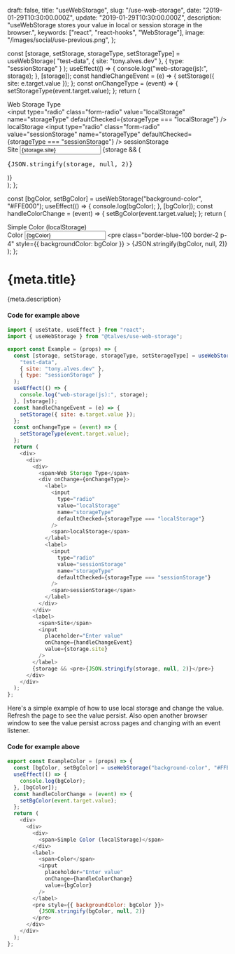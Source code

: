   draft: false,
  title: "useWebStorage",
  slug: "/use-web-storage",
  date: "2019-01-29T10:30:00.000Z",
  update: "2019-01-29T10:30:00.000Z",
  description:
    "useWebStorage stores your value in local or session storage in the browser.",
  keywords: ["react", "react-hooks", "WebStorage"],
  image: "/images/social/use-previous.png",
};


  const [storage, setStorage, storageType, setStorageType] = useWebStorage(
    "test-data",
    { site: "tony.alves.dev" },
    { type: "sessionStorage" }
  );
  useEffect(() => {
    console.log("web-storage(js):", storage);
  }, [storage]);
  const handleChangeEvent = (e) => {
    setStorage({ site: e.target.value });
  };
  const onChangeType = (event) => {
    setStorageType(event.target.value);
  };
  return (
    <div class="py-6 bg-default flex md:flex-col lg:flex-row justify-center sm:py-12">
      <div class="w-full lg:w-3/4 border-gray-400 border-2 p-2 m-5">
        <div class="p-4">
          <span class="text-gray-700">Web Storage Type</span>
          <div class="mt-2" onChange={onChangeType}>
            <label class="inline-flex items-center">
              <input
                type="radio"
                class="form-radio"
                value="localStorage"
                name="storageType"
                defaultChecked={storageType === "localStorage"}
              />
              <span class="ml-2">localStorage</span>
            </label>
            <label class="inline-flex items-center ml-6">
              <input
                type="radio"
                class="form-radio"
                value="sessionStorage"
                name="storageType"
                defaultChecked={storageType === "sessionStorage"}
              />
              <span class="ml-2">sessionStorage</span>
            </label>
          </div>
        </div>
        <label class="block p-4">
          <span class="text-gray-700">Site</span>
          <input
            class="form-input mt-1 block w-full"
            placeholder="Enter value"
            onChange={handleChangeEvent}
            value={storage.site}
          />
        </label>
        {storage && (
          <pre class="border-blue-100 border-2 bg-yellow-50 p-4">
            {JSON.stringify(storage, null, 2)}
          </pre>
        )}
      </div>
    </div>
  );
};

  const [bgColor, setBgColor] = useWebStorage("background-color", "#FFE000");
  useEffect(() => {
    console.log(bgColor);
  }, [bgColor]);
  const handleColorChange = (event) => {
    setBgColor(event.target.value);
  };
  return (
    <div class="py-6 bg-default flex md:flex-col lg:flex-row justify-center sm:py-12">
      <div class="w-full lg:w-3/4 border-gray-400 border-2 p-2 m-5">
        <div class="p-4">
          <span class="text-2xl text-gray-700">
            Simple Color (localStorage)
          </span>
        </div>
        <label class="block">
          <span class="text-gray-700">Color</span>
          <input
            class="form-input mt-1 block w-full"
            placeholder="Enter value"
            onChange={handleColorChange}
            value={bgColor}
          />
        </label>
        <pre
          class="border-blue-100 border-2 p-4"
          style={{ backgroundColor: bgColor }}
        >
          {JSON.stringify(bgColor, null, 2)}
        </pre>
      </div>
    </div>
  );
};

# {meta.title}

{meta.description}

<Example />

#### Code for example above

```js
import { useState, useEffect } from "react";
import { useWebStorage } from "@talves/use-web-storage";

export const Example = (props) => {
  const [storage, setStorage, storageType, setStorageType] = useWebStorage(
    "test-data",
    { site: "tony.alves.dev" },
    { type: "sessionStorage" }
  );
  useEffect(() => {
    console.log("web-storage(js):", storage);
  }, [storage]);
  const handleChangeEvent = (e) => {
    setStorage({ site: e.target.value });
  };
  const onChangeType = (event) => {
    setStorageType(event.target.value);
  };
  return (
    <div>
      <div>
        <div>
          <span>Web Storage Type</span>
          <div onChange={onChangeType}>
            <label>
              <input
                type="radio"
                value="localStorage"
                name="storageType"
                defaultChecked={storageType === "localStorage"}
              />
              <span>localStorage</span>
            </label>
            <label>
              <input
                type="radio"
                value="sessionStorage"
                name="storageType"
                defaultChecked={storageType === "sessionStorage"}
              />
              <span>sessionStorage</span>
            </label>
          </div>
        </div>
        <label>
          <span>Site</span>
          <input
            placeholder="Enter value"
            onChange={handleChangeEvent}
            value={storage.site}
          />
        </label>
        {storage && <pre>{JSON.stringify(storage, null, 2)}</pre>}
      </div>
    </div>
  );
};
```

<ExampleColor />

Here's a simple example of how to use local storage and change the value. Refresh the page to see the value persist. Also open another browser window to see the value persist across pages and changing with an event listener.

#### Code for example above

```js
export const ExampleColor = (props) => {
  const [bgColor, setBgColor] = useWebStorage("background-color", "#FFE000");
  useEffect(() => {
    console.log(bgColor);
  }, [bgColor]);
  const handleColorChange = (event) => {
    setBgColor(event.target.value);
  };
  return (
    <div>
      <div>
        <div>
          <span>Simple Color (localStorage)</span>
        </div>
        <label>
          <span>Color</span>
          <input
            placeholder="Enter value"
            onChange={handleColorChange}
            value={bgColor}
          />
        </label>
        <pre style={{ backgroundColor: bgColor }}>
          {JSON.stringify(bgColor, null, 2)}
        </pre>
      </div>
    </div>
  );
};
```
